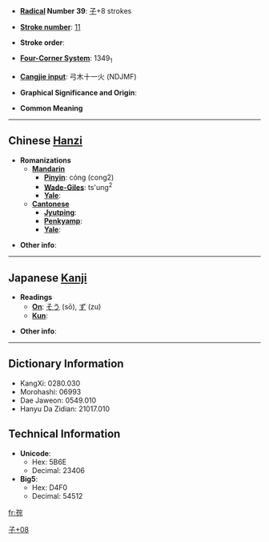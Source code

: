 * '''[[Wiktionary:Chinese radical index| Radical]] Number 39''': [[Wiktionary:Chinese radical index 子|子]]+8 strokes

* '''[[Wiktionary:Chinese total strokes index|Stroke number]]''': [[Wiktionary:Chinese total strokes index 11|11]]

* '''Stroke order''': 

* '''[[Wiktionary:Chinese four corner index|Four-Corner System]]''': 1349<sub>1</sub>

* '''[[Wiktionary:Chinese Cangjie index|Cangjie input]]''': 弓木十一火 (NDJMF)

* '''Graphical Significance and Origin''': 

* '''Common Meaning'''

----

== Chinese [[Hanzi]] ==

* '''Romanizations'''
** '''[[Mandarin]]'''
*** '''[[Pinyin]]''': cóng (cong2)
*** '''[[Wade-Giles]]''': ts'ung<sup>2</sup>
*** '''[[Yale]]''': 
** '''[[Cantonese]]'''
*** '''[[Jyutping]]''':
*** '''[[Penkyamp]]''': 
*** '''[[Yale]]''': 

* '''Other info''': 

----

== Japanese [[Kanji]] ==

* '''Readings'''
** '''[[On]]''': [[そう]] (sō), [[ず]] (zu)
** '''[[Kun]]''': 

* '''Other info''':  

----

== Dictionary Information ==

* KangXi: 0280.030
* Morohashi: 06993
* Dae Jaweon: 0549.010
* Hanyu Da Zidian: 21017.010

== Technical Information ==

* '''Unicode''':
** Hex: 5B6E
** Decimal: 23406
* '''Big5''':
** Hex: D4F0
** Decimal: 54512

[[Category:CJKV Character articles lacking a common meaning|子+08]]

[[fr:孮]]